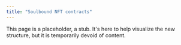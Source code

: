 ```yaml
---
title: "Soulbound NFT contracts"
---
```


This page is a placeholder, a stub. It's here to help visualize the new structure, but it is temporarily devoid of content.
